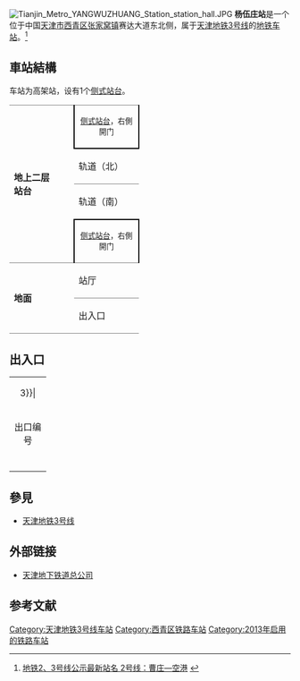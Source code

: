 {{noteTA 
|G1 =Transport}}
{{Infobox station
|name = 杨伍庄
|eng_name = Yangwuzhuang
|linecolour = {{天津地铁颜色|3}}
|image = Tianjin Metro YANGWUZHUANG Station.JPG
|caption = 杨伍庄站站台（2014年1月）
|other_name = 
|country = {{PRC}}
|borough = [[天津市|天津市]][[西青区|西青区]][[张家窝镇|张家窝镇]]
|address = 赛达大道东北侧
|coordinates = {{coord|39.06712|N|117.06322|E|display=inline,title|Region:CH_type}}
|elevation = 
|operator = [[天津轨道交通集团|天津轨道交通集团]]
|lines = {{天津地铁线路名|3|SL}}
|distance = 
|platform = 2座[[侧式站台|侧式站台]]
|tracks = 2条
|bus_routes = 
|bus_stands = 
|connections = 公交站
|structure = 高架车站
|hall = 
|depth = 
|levels = 
|interchange = 
|exits = 2个
|lift = 
|escalator = 
|architect = 
|architectural_style = 
|colour = 
|type = 
|status = 运营中
|code = 
|zone = 
|classification = 
|website = 
|built = 
|opened = 2013年12月28日
|closed = 
|pass_year = 
|passengers = 
|pass_system = 
|pass_rank = 
|mpassengers = 
|trains = 
|station_hours = 
|hours = 
|first = 往{{天津地铁起讫站|3|R}}：06:01<br />往{{天津地铁起讫站|3|L}}：06:34
|last = 往{{天津地铁起讫站|3|R}}：22:56<br />往{{天津地铁起讫站|3|L}}：23:35
|adjacent = {{adjacent stations|system=天津地铁|line=3|left=南站|right=学府工业区}}
|other_services = 
|route_map = 
}}
[[File:Tianjin_Metro_YANGWUZHUANG_Station_station_hall.JPG|thumb]]
'''杨伍庄站'''是一个位于中国[[天津市|天津市]][[西青区|西青区]][[张家窝镇|张家窝镇]]赛达大道东北侧，属于[[天津地铁|天津地铁]][[天津地铁3号线|3号线]]的[[地铁车站|地铁车站]]。<ref>[http://news.enorth.com.cn/system/2011/04/29/006460387.shtml 地铁2、3号线公示最新站名 2号线：曹庄—空港] {{webarchive|url=https://web.archive.org/web/20120211233344/http://news.enorth.com.cn/system/2011/04/29/006460387.shtml |date=2012-02-11 }}</ref>

== 車站結構 ==
车站为高架站，设有1个[[侧式站台|侧式站台]]。
{|cellspacing=0 cellpadding=3
|-
|style="border-top:solid 1px gray;" rowspan=4 valign=top width=50|'''地上二层'''<br>'''站台'''
|style="border-right:solid 2px black;border-left:solid 2px black;border-top:solid 1px gray;border-bottom:solid 2px black;" colspan=2|<center><small>[[侧式站台|侧式站台]]，右側開门</small></center>
|-
|style="border-bottom:solid 1px gray;"|轨道（北）
|style="border-bottom:solid 1px gray;"|{{arrow|L}} {{天津地铁线路名|3|c}}往{{站|南站}}<small>（終點站）</small> 
|-
|轨道（南）
|{{arrow|R}} {{天津地铁线路名|3|c}}往{{站|小淀}}<small>（{{站|学府工业区}}）</small>
|-
|style="border-right:solid 2px black;border-left:solid 2px black;border-top:solid 2px black;" colspan=2|<center><small>[[侧式站台|侧式站台]]，右側開门</small></center>
|-
|style="border-top:solid 1px gray;border-bottom:solid 1px gray;" rowspan=2 valign=top width=100|'''地面'''
|style="border-top:solid 1px gray;border-bottom:solid 1px gray;" valign=top width=100|站厅
|style="border-top:solid 1px gray;border-bottom:solid 1px gray;" valign=top width=350|客服中心、[[自动售票机|自动售票机]]、验票机
|-
|style="border-bottom:solid 1px gray;" |出入口
|style="border-bottom:solid 1px gray;" |A—D出入口
|}

== 出入口 ==
{| class="wikitable" style="width:65%"
|colspan=4 align="center" bgcolor={{天津地铁颜色|3}}|
|-
! style="width:50" | 出口编号
! style="width:150" | 可到达目的地
|-
| align="center" style="border-bottom:none" | {{港鐵出口|A}}  ||停车场
|-
| align="center" style="border-bottom:none" | {{港鐵出口|B}}  ||杨伍庄盈水园
|-
| align="center" style="border-bottom:none" | {{港鐵出口|C}}  ||杨伍庄路
|-
| align="center" style="border-bottom:none" | {{港鐵出口|D}}  ||赛达大道
|}

== 參見 ==
* [[天津地铁3号线|天津地铁3号线]]

== 外部链接 ==
* [https://web.archive.org/web/20090827003539/http://www.tjdt.cn/ 天津地下铁道总公司]

==参考文献==
{{reflist}}

{{天津地铁3号线}}
{{天津轨道交通车站列表}}

[[Category:天津地铁3号线车站|Category:天津地铁3号线车站]]
[[Category:西青区铁路车站|Category:西青区铁路车站]]
[[Category:2013年启用的铁路车站|Category:2013年启用的铁路车站]]